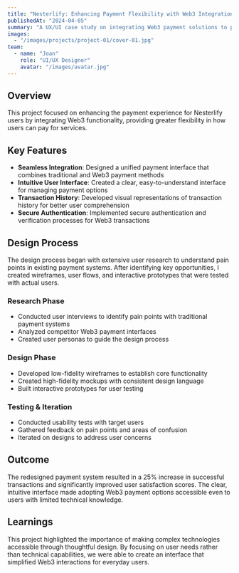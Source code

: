 ```yaml
---
title: "Nesterlify: Enhancing Payment Flexibility with Web3 Integration"
publishedAt: "2024-04-05"
summary: "A UX/UI case study on integrating Web3 payment solutions to provide users with greater payment flexibility."
images:
  - "/images/projects/project-01/cover-01.jpg"
team:
  - name: "Joan"
    role: "UI/UX Designer"
    avatar: "/images/avatar.jpg"
---
```


## Overview

This project focused on enhancing the payment experience for Nesterlify users by integrating Web3 functionality, providing greater flexibility in how users can pay for services.

## Key Features

- **Seamless Integration**: Designed a unified payment interface that combines traditional and Web3 payment methods
- **Intuitive User Interface**: Created a clear, easy-to-understand interface for managing payment options
- **Transaction History**: Developed visual representations of transaction history for better user comprehension
- **Secure Authentication**: Implemented secure authentication and verification processes for Web3 transactions

## Design Process

The design process began with extensive user research to understand pain points in existing payment systems. After identifying key opportunities, I created wireframes, user flows, and interactive prototypes that were tested with actual users.

### Research Phase
- Conducted user interviews to identify pain points with traditional payment systems
- Analyzed competitor Web3 payment interfaces
- Created user personas to guide the design process

### Design Phase
- Developed low-fidelity wireframes to establish core functionality
- Created high-fidelity mockups with consistent design language
- Built interactive prototypes for user testing

### Testing & Iteration
- Conducted usability tests with target users
- Gathered feedback on pain points and areas of confusion
- Iterated on designs to address user concerns

## Outcome

The redesigned payment system resulted in a 25% increase in successful transactions and significantly improved user satisfaction scores. The clear, intuitive interface made adopting Web3 payment options accessible even to users with limited technical knowledge.

## Learnings

This project highlighted the importance of making complex technologies accessible through thoughtful design. By focusing on user needs rather than technical capabilities, we were able to create an interface that simplified Web3 interactions for everyday users.